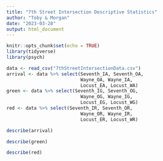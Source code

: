 ---
title: "7th Street Intersection Descriptive Statistics"
author: "Toby & Morgan"
date: "2023-03-28"
output: html_document
---

```{r setup, include=FALSE}
knitr::opts_chunk$set(echo = TRUE)
library(tidyverse)
library(psych)
```

```{r}
data <- read_csv("7thStreetIntersectionData.csv")
arrival <- data %>% select(Seventh_IA, Seventh_OA,
                           Wayne_OA, Wayne_IA,
                           Locust_EA, Locust_WA)
green <- data %>% select(Seventh_IG, Seventh_OG,
                           Wayne_OG, Wayne_IG,
                           Locust_EG, Locust_WG)
red <- data %>% select(Seventh_IR, Seventh_OR,
                           Wayne_OR, Wayne_IR,
                           Locust_ER, Locust_WR)
```

```{r}
describe(arrival)
```

```{r}
describe(green)
```

```{r}
describe(red)
```

